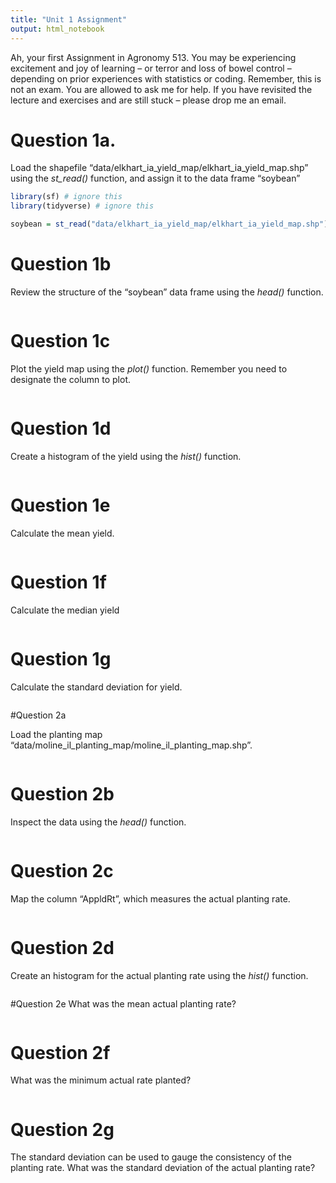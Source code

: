 ```yaml
---
title: "Unit 1 Assignment"
output: html_notebook
---
```


Ah, your first Assignment in Agronomy 513. You may be experiencing excitement and joy of learning -- or terror and loss of bowel control -- depending on prior experiences with statistics or coding. Remember, this is not an exam. You are allowed to ask me for help. If you have revisited the lecture and exercises and are still stuck -- please drop me an email.

# Question 1a.

Load the shapefile "data/elkhart_ia_yield_map/elkhart_ia_yield_map.shp" using the *st_read()* function, and assign it to the data frame "soybean"

```r
library(sf) # ignore this
library(tidyverse) # ignore this

soybean = st_read("data/elkhart_ia_yield_map/elkhart_ia_yield_map.shp")


```

# Question 1b

Review the structure of the "soybean" data frame using the *head()* function.

```r

```

# Question 1c

Plot the yield map using the *plot()* function. Remember you need to designate the column to plot.

```r

```

# Question 1d

Create a histogram of the yield using the *hist()* function.

```r

```

# Question 1e

Calculate the mean yield.

```r

```

# Question 1f

Calculate the median yield

```r

```

# Question 1g

Calculate the standard deviation for yield.

```r

```

#Question 2a

Load the planting map "data/moline_il_planting_map/moline_il_planting_map.shp".

```r

```

# Question 2b

Inspect the data using the *head()* function.

```r


```

# Question 2c

Map the column "AppldRt", which measures the actual planting rate.

```r

```

# Question 2d

Create an histogram for the actual planting rate using the *hist()* function.

```r

```

#Question 2e What was the mean actual planting rate?

```r

```

# Question 2f

What was the minimum actual rate planted?

```r

```

# Question 2g

The standard deviation can be used to gauge the consistency of the planting rate. What was the standard deviation of the actual planting rate?

```r

```
